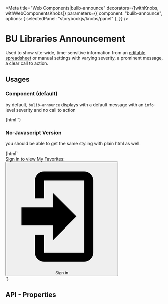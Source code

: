 
<Meta 
  title="Web Components|bulib-announce"
  decorators={[withKnobs, withWebComponentsKnobs]}
  parameters={{
    component: "bulib-announce",
    options: { selectedPanel: "storybookjs/knobs/panel" },
  }}
/>

# BU Libraries Announcement 

Used to show site-wide, time-sensitive information from an [editable spreadsheet](https://docs.google.com/spreadsheets/d/1ElW0CUOV3LvcHuYxK2BZfFjo65a-XDrlNJtnrelA6tM/edit#gid=0)
  or manual settings with varying severity, a prominent message, a clear call to action.

## Usages 

### Component (default)

by default, `bulib-announce` displays with a default message with an `info`-level severity and no call to action

<Preview withToolbar>
  <Story name="default">
    {html`<bulib-announce></bulib-announce>`}
  </Story>
</Preview>

### No-Javascript Version

you should be able to get the same styling with plain html as well.

<Preview withToolbar>
  <Story name="nojs-announce">
    {html`
      <bulib-announce style="display: none;"></bulib-announce>
      <div class="announce-banner layout-align-center-center layout-row flex warn" ng-if="$ctrl.showBanner()">
        <div>Sign in to view My Favorites: <prm-authentication><!----><button class="button-with-icon zero-margin md-button md-primoExplore-theme md-ink-ripple" type="button" ng-transclude="" ng-if="!$ctrl.isLoggedInIDP()" ng-click="$ctrl.handleLogin();" aria-label="Sign in"><prm-icon icon-type="svg" svg-icon-set="primo-ui" icon-definition="sign-in"><!----><md-icon ng-if="::(!$ctrl.isCustom &amp;&amp; !$ctrl.isEmailMode())" md-svg-icon="primo-ui:sign-in" alt="" class="md-primoExplore-theme" aria-hidden="true">
          <svg id="sign-in_cache56" width="100%" height="100%" viewBox="0 0 24 24" y="192" xmlns="http://www.w3.org/2000/svg" fit="" preserveAspectRatio="xMidYMid meet" focusable="false">
            <path d="M10,17.25V14H3V10H10V6.75L15.25,12L10,17.25M8,2H17A2,2 0 0,1 19,4V20A2,2 0 0,1 17,22H8A2,2 0 0,1 6,20V16H8V20H17V4H8V8H6V4A2,2 0 0,1 8,2Z"></path>
          </svg></md-icon><!----><!----><prm-icon-after parent-ctrl="$ctrl"></prm-icon-after></prm-icon>
      <span translate="eshelf.signin.title">Sign in</span></button><!----><!----><prm-authentication-after parent-ctrl="$ctrl"></prm-authentication-after></prm-authentication> </div>
      </div>
    `}
  </Story>
</Preview>


## API - Properties 

<Props of="bulib-announce" />


